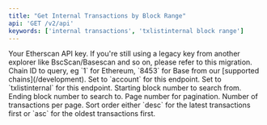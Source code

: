 ```yaml
---
title: "Get Internal Transactions by Block Range"
api: 'GET /v2/api'
keywords: ['internal transactions', 'txlistinternal block range']
---
```




  <ParamField query="apikey" type="string">
    Your Etherscan API key. If you're still using a legacy key from another explorer like BscScan/Basescan and so on, please refer to this migration.
  </ParamField>
  <ParamField query="chainid" type="string" default="1" >
    Chain ID to query, eg `1` for Ethereum, `8453` for Base from our [supported chains](/development).
  </ParamField>
  <ParamField query="module" type="string" default="account">
    Set to `account` for this endpoint.
  </ParamField>
  <ParamField query="action" type="string" default="txlistinternal">
    Set to `txlistinternal` for this endpoint.
  </ParamField>
  <ParamField query="startblock" type="integer" default="13481773">
    Starting block number to search from.
  </ParamField>
  <ParamField query="endblock" type="integer" default="13491773">
    Ending block number to search to.
  </ParamField>
  <ParamField query="page" type="integer" default="1">
    Page number for pagination.
  </ParamField>
  <ParamField query="offset" type="integer" default="10">
    Number of transactions per page.
  </ParamField>
  <ParamField query="sort" type="string" default="asc">
    Sort order either `desc` for the latest transactions first or `asc` for the oldest transactions first.
  </ParamField>
